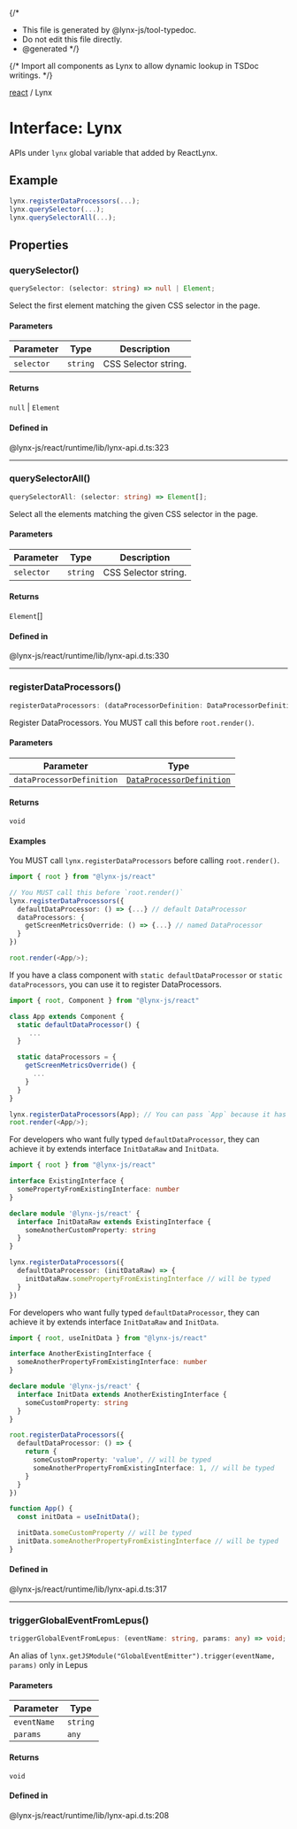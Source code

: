 {/*
* This file is generated by @lynx-js/tool-typedoc.
* Do not edit this file directly.
* @generated
*/}

{/* Import all components as Lynx to allow dynamic lookup in TSDoc writings. */}


[react](/api/react/index.mdx) / Lynx

# Interface: Lynx

APIs under `lynx` global variable that added by ReactLynx.

## Example

```ts
lynx.registerDataProcessors(...);
lynx.querySelector(...);
lynx.querySelectorAll(...);
```

## Properties

### querySelector()

```ts
querySelector: (selector: string) => null | Element;
```

Select the first element matching the given CSS selector in the page.

#### Parameters

| Parameter | Type | Description |
| ------ | ------ | ------ |
| `selector` | `string` | CSS Selector string. |

#### Returns

`null` \| `Element`

#### Defined in

@lynx-js/react/runtime/lib/lynx-api.d.ts:323

***

### querySelectorAll()

```ts
querySelectorAll: (selector: string) => Element[];
```

Select all the elements matching the given CSS selector in the page.

#### Parameters

| Parameter | Type | Description |
| ------ | ------ | ------ |
| `selector` | `string` | CSS Selector string. |

#### Returns

`Element`[]

#### Defined in

@lynx-js/react/runtime/lib/lynx-api.d.ts:330

***

### registerDataProcessors()

```ts
registerDataProcessors: (dataProcessorDefinition: DataProcessorDefinition) => void;
```

Register DataProcessors. You MUST call this before `root.render()`.

#### Parameters

| Parameter | Type |
| ------ | ------ |
| `dataProcessorDefinition` | [`DataProcessorDefinition`](/api/react/Interface.DataProcessorDefinition.mdx) |

#### Returns

`void`

#### Examples

You MUST call `lynx.registerDataProcessors` before calling `root.render()`.

```ts
import { root } from "@lynx-js/react"

// You MUST call this before `root.render()`
lynx.registerDataProcessors({
  defaultDataProcessor: () => {...} // default DataProcessor
  dataProcessors: {
    getScreenMetricsOverride: () => {...} // named DataProcessor
  }
})

root.render(<App/>);
```

If you have a class component with `static defaultDataProcessor`
or `static dataProcessors`, you can use it to register DataProcessors.

```ts
import { root, Component } from "@lynx-js/react"

class App extends Component {
  static defaultDataProcessor() {
     ...
  }

  static dataProcessors = {
    getScreenMetricsOverride() {
      ...
    }
  }
}

lynx.registerDataProcessors(App); // You can pass `App` because it has the required shape
root.render(<App/>);
```

For developers who want fully typed `defaultDataProcessor`,
they can achieve it by extends interface `InitDataRaw` and `InitData`.

```ts
import { root } from "@lynx-js/react"

interface ExistingInterface {
  somePropertyFromExistingInterface: number
}

declare module '@lynx-js/react' {
  interface InitDataRaw extends ExistingInterface {
    someAnotherCustomProperty: string
  }
}

lynx.registerDataProcessors({
  defaultDataProcessor: (initDataRaw) => {
    initDataRaw.somePropertyFromExistingInterface // will be typed
  }
})

```

For developers who want fully typed `defaultDataProcessor`,
they can achieve it by extends interface `InitDataRaw` and `InitData`.

```ts
import { root, useInitData } from "@lynx-js/react"

interface AnotherExistingInterface {
  someAnotherPropertyFromExistingInterface: number
}

declare module '@lynx-js/react' {
  interface InitData extends AnotherExistingInterface {
    someCustomProperty: string
  }
}

root.registerDataProcessors({
  defaultDataProcessor: () => {
    return {
      someCustomProperty: 'value', // will be typed
      someAnotherPropertyFromExistingInterface: 1, // will be typed
    }
  }
})

function App() {
  const initData = useInitData();

  initData.someCustomProperty // will be typed
  initData.someAnotherPropertyFromExistingInterface // will be typed
}

```

#### Defined in

@lynx-js/react/runtime/lib/lynx-api.d.ts:317

***

### triggerGlobalEventFromLepus()

```ts
triggerGlobalEventFromLepus: (eventName: string, params: any) => void;
```

An alias of `lynx.getJSModule("GlobalEventEmitter").trigger(eventName, params)` only in Lepus

#### Parameters

| Parameter | Type |
| ------ | ------ |
| `eventName` | `string` |
| `params` | `any` |

#### Returns

`void`

#### Defined in

@lynx-js/react/runtime/lib/lynx-api.d.ts:208
